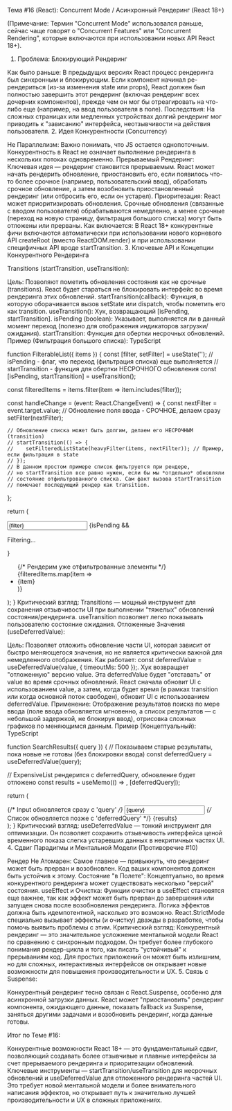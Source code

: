 Тема #16 (React): Concurrent Mode / Асинхронный Рендеринг (React 18+)

(Примечание: Термин "Concurrent Mode" использовался раньше, сейчас чаще говорят о "Concurrent Features" или "Concurrent Rendering", которые включаются при использовании новых API React 18+).

1. Проблема: Блокирующий Рендеринг

Как было раньше: В предыдущих версиях React процесс рендеринга был синхронным и блокирующим. Если компонент начинал ре-рендериться (из-за изменения state или props), React должен был полностью завершить этот рендеринг (включая рендеринг всех дочерних компонентов), прежде чем он мог бы отреагировать на что-либо еще (например, на ввод пользователя в поле).
Последствия: На сложных страницах или медленных устройствах долгий рендеринг мог приводить к "зависанию" интерфейса, неотзывчивости на действия пользователя.
2. Идея Конкурентности (Concurrency)

Не Параллелизм: Важно понимать, что JS остается однопоточным. Конкурентность в React не означает выполнение рендеринга в нескольких потоках одновременно.
Прерываемый Рендеринг: Ключевая идея — рендеринг становится прерываемым. React может начать рендерить обновление, приостановить его, если появилось что-то более срочное (например, пользовательский ввод), обработать срочное обновление, а затем возобновить приостановленный рендеринг (или отбросить его, если он устарел).
Приоритезация: React может приоритизировать обновления. Срочные обновления (связанные с вводом пользователя) обрабатываются немедленно, а менее срочные (переход на новую страницу, фильтрация большого списка) могут быть отложены или прерваны.
Как включается: В React 18+ конкурентные фичи включаются автоматически при использовании нового корневого API createRoot (вместо ReactDOM.render) и при использовании специфичных API вроде startTransition.
3. Ключевые API и Концепции Конкурентного Рендеринга

Transitions (startTransition, useTransition):

Цель: Позволяют пометить обновления состояния как не срочные (transitions). React будет стараться не блокировать интерфейс во время рендеринга этих обновлений.
startTransition(callback): Функция, в которую оборачивается вызов setState или dispatch, чтобы пометить его как transition.
useTransition(): Хук, возвращающий [isPending, startTransition].
isPending (boolean): Указывает, выполняется ли в данный момент переход (полезно для отображения индикаторов загрузки/ожидания).
startTransition: Функция для обертки несрочных обновлений.
Пример (Фильтрация большого списка):
TypeScript


function FilterableList({ items }) {
  const [filter, setFilter] = useState('');
  // isPending - флаг, что переход (фильтрация списка) еще выполняется
  // startTransition - функция для обертки НЕСРОЧНОГО обновления
  const [isPending, startTransition] = useTransition();

  const filteredItems = items.filter(item => item.includes(filter));

  const handleChange = (event: React.ChangeEvent<HTMLInputElement>) => {
    const nextFilter = event.target.value;
    // Обновление поля ввода - СРОЧНОЕ, делаем сразу
    setFilter(nextFilter);

    // Обновление списка может быть долгим, делаем его НЕСРОЧНЫМ (transition)
    // startTransition(() => {
    //    setFilteredListState(heavyFilter(items, nextFilter)); // Пример, если фильтрация в state
    // });
    // В данном простом примере список фильтруется при рендере,
    // но startTransition все равно нужен, если бы мы *отдельно* обновляли
    // состояние отфильтрованного списка. Сам факт вызова startTransition
    // помечает последующий рендер как transition.
  };

  return (
    <div>
      <input type="text" value={filter} onChange={handleChange} />
      {isPending && <p>Filtering...</p>}
      <ul>
        {/* Рендерим уже отфильтрованные элементы */}
        {filteredItems.map(item => <li key={item}>{item}</li>)}
      </ul>
    </div>
  );
}
Критический взгляд: Transitions — мощный инструмент для сохранения отзывчивости UI при выполнении "тяжелых" обновлений состояния/рендеринга. useTransition позволяет легко показывать пользователю состояние ожидания.
Отложенные Значения (useDeferredValue):

Цель: Позволяет отложить обновление части UI, которая зависит от быстро меняющегося значения, но не является критически важной для немедленного отображения.
Как работает: const deferredValue = useDeferredValue(value, { timeoutMs: 500 });. Хук возвращает "отложенную" версию value. Эта deferredValue будет "отставать" от value во время срочных обновлений. React сначала обновит UI с использованием value, а затем, когда будет время (в рамках transition или когда основной поток свободен), обновит UI с использованием deferredValue.
Применение: Отображение результатов поиска по мере ввода (поле ввода обновляется мгновенно, а список результатов — с небольшой задержкой, не блокируя ввод), отрисовка сложных графиков по меняющимся данным.
Пример (Концептуальный):
TypeScript

function SearchResults({ query }) {
  // Показываем старые результаты, пока новые не готовы (без блокировки ввода)
  const deferredQuery = useDeferredValue(query);

  // ExpensiveList рендерится с deferredQuery, обновление будет отложено
  const results = useMemo(() => <ExpensiveList query={deferredQuery} />, [deferredQuery]);

  return (
    <div>
      {/* Input обновляется сразу с 'query' */}
      <input value={query} onChange={...} />
      {/* Список обновляется позже с 'deferredQuery' */}
      {results}
    </div>
  );
}
Критический взгляд: useDeferredValue — тонкий инструмент для оптимизации. Он позволяет сохранить отзывчивость интерфейса ценой временного показа слегка устаревших данных в некритичных частях UI.
4. Сдвиг Парадигмы и Ментальной Модели (Противоречие #10)

Рендер Не Атомарен: Самое главное — привыкнуть, что рендеринг может быть прерван и возобновлен. Код ваших компонентов должен быть устойчив к этому.
Состояние "в Полете": Концептуально, во время конкурентного рендеринга может существовать несколько "версий" состояния.
useEffect и Очистка: Функции очистки в useEffect становятся еще важнее, так как эффект может быть прерван до завершения или запущен снова после возобновления рендеринга. Логика эффектов должна быть идемпотентной, насколько это возможно. React.StrictMode специально вызывает эффекты (и очистку) дважды в разработке, чтобы помочь выявить проблемы с этим.
Критический взгляд: Конкурентный рендеринг — это значительное усложнение ментальной модели React по сравнению с синхронным подходом. Он требует более глубокого понимания рендер-цикла и того, как писать "устойчивый" к прерываниям код. Для простых приложений он может быть излишним, но для сложных, интерактивных интерфейсов он открывает новые возможности для повышения производительности и UX.
5. Связь с Suspense:

Конкурентный рендеринг тесно связан с React.Suspense, особенно для асинхронной загрузки данных. React может "приостановить" рендеринг компонента, ожидающего данные, показать fallback из Suspense, заняться другими задачами и возобновить рендеринг, когда данные готовы.

Итог по Теме #16:

Конкурентные возможности React 18+ — это фундаментальный сдвиг, позволяющий создавать более отзывчивые и плавные интерфейсы за счет прерываемого рендеринга и приоритезации обновлений. Ключевые инструменты — startTransition/useTransition для несрочных обновлений и useDeferredValue для отложенного рендеринга частей UI. Это требует новой ментальной модели и более внимательного написания эффектов, но открывает путь к значительно лучшей производительности и UX в сложных приложениях.
